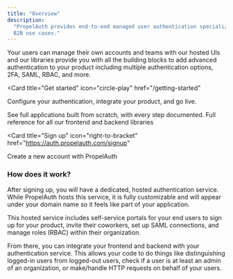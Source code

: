 ```yaml
---
title: "Overview"
description:
  "PropelAuth provides end-to-end managed user authentication specializing in
  B2B use cases."
---
```


Your users can manage their own accounts and teams with our hosted UIs and our
libraries provide you with all the building blocks to add advanced
authentication to your product including multiple authentication options, 2FA,
SAML, RBAC, and more.

<CardGroup cols={2}>

<Card
  title="Get started"
  icon="circle-play"
  href="/getting-started"
>
  Configure your authentication, integrate your product, and go live.
</Card>

<Card title="Example applications" icon="list" href="/example-apps/apps">
  See full applications built from scratch, with every step documented.
</Card>

<Card title="Full Reference" icon="square-terminal" href="/reference">
  Full reference for all our frontend and backend libraries
</Card>

<Card
  title="Sign up"
  icon="right-to-bracket"
  href="https://auth.propelauth.com/signup"
>
  Create a new account with PropelAuth
  <br />
</Card>

</CardGroup>

### How does it work?

After signing up, you will have a dedicated, hosted authentication service.
While PropelAuth hosts this service, it is fully customizable and will appear
under <Tooltip tip="https://auth.yourdomain.com">your domain name </Tooltip> so
it feels like part of your application.

This hosted service includes self-service portals for your end users to sign up
for your product, invite their coworkers, set up SAML connections, and manage
roles (RBAC) within their organization.

From there, you can integrate your frontend and backend with your authentication
service. This allows your code to do things like distinguishing logged-in users
from logged-out users, check if a user is at least an admin of an organization,
or make/handle HTTP requests on behalf of your users.
